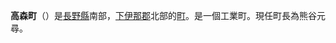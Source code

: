 {{日本町村|
自治體名=高森|
町村=町|
圖像=[[File:Fudo_Falls_(Takamori,_Nagano)_1.jpg|240px]]|
圖像說明=[[不動瀑布_(長野縣)|不動瀑布]]|
町村章=|
日文原名=高森町|
平假名=たかもりまち|
羅馬字拼音=Takamori-machi|
都道府縣=長野縣|
支廳=|
郡=下伊那郡|
編號=20403-0|
面積=45.26|
邊界未定=|
人口=13,380|
統計時間=2007年7月1日|
自治體=[[飯田市|飯田市]]、[[松川町|松川町]]、[[豐丘村_(日本)|豐丘村]]、[[喬木村|喬木村]]|
樹=|
花=|
鳥=|
其他象徵物=|
其他象徵=|
郵遞區號=399-3193|
所在地=下伊那郡高森町下市田2183-1|
電話號碼=265-35-3111|
外部連結=http://www.town.takamori.nagano.jp/|
經度=|
緯度=|
地圖=|
註記=
}}
'''高森町'''（{{jpn|j=高森町|hg=たかもりまち|rm=Takamori machi|f=y}}）是[[長野縣|長野縣]]南部，[[下伊那郡|下伊那郡]]北部的[[町|町]]。是一個工業町。現任町長為熊谷元尋。

{{長野縣}}{{Authority control}}